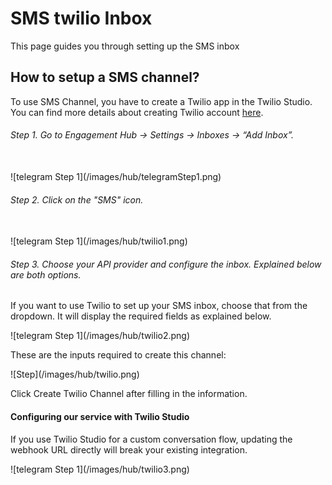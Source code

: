 # SMS twilio Inbox

This page guides you through setting up the SMS inbox

## How to setup a SMS channel?

To use SMS Channel, you have to create a Twilio app in the Twilio Studio. You can find more details about creating Twilio account [here](https://www.twilio.com/docs).

###### Step 1. Go to Engagement Hub → Settings → Inboxes → “Add Inbox”.
<br/>
<Frame>![telegram Step 1](/images/hub/telegramStep1.png)</Frame>

###### Step 2. Click on the "SMS" icon.
<br/>
<Frame>![telegram Step 1](/images/hub/twilio1.png)</Frame>

###### Step 3. Choose your API provider and configure the inbox. Explained below are both options.

If you want to use Twilio to set up your SMS inbox, choose that from the dropdown. It will display the required fields as explained below.
<br/>
<Frame>![telegram Step 1](/images/hub/twilio2.png)</Frame>

These are the inputs required to create this channel:
<br/>
<Frame>![Step](/images/hub/twilio.png)</Frame>

Click Create Twilio Channel after filling in the information.

#### Configuring our service with Twilio Studio

If you use Twilio Studio for a custom conversation flow, updating the webhook URL directly will break your existing integration.
<br/>
<Frame>![telegram Step 1](/images/hub/twilio3.png)</Frame>